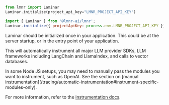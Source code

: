 <Tabs>
<Tab title="Python">

```python
from lmnr import Laminar
Laminar.initialize(project_api_key="LMNR_PROJECT_API_KEY")
```
</Tab>
<Tab title="JavaScript/TypeScript">

```javascript
import { Laminar } from '@lmnr-ai/lmnr';
Laminar.initialize({ projectApiKey: process.env.LMNR_PROJECT_API_KEY });
```

</Tab>
</Tabs>

<Tip>
Laminar should be initialized once in your application. This could be 
at the server startup, or in the entry point of your application.
</Tip>

This will automatically instrument all major LLM provider SDKs, LLM frameworks including
LangChain and LlamaIndex, and calls to vector databases.

<Tip>
In some Node JS setups, you may need to manually pass the modules you want to instrument, such as OpenAI.
See the section on [manual instrumentation](/tracing/automatic-instrumentation#instrument-specific-modules-only).
</Tip>

For more information, refer to the [instrumentation docs](/tracing/automatic-instrumentation).